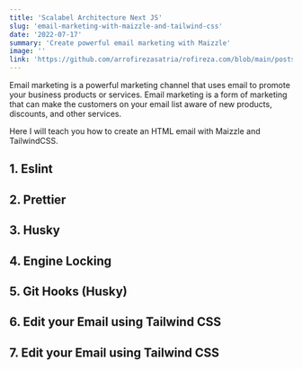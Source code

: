 ```yaml
---
title: 'Scalabel Architecture Next JS'
slug: 'email-marketing-with-maizzle-and-tailwind-css'
date: '2022-07-17'
summary: 'Create powerful email marketing with Maizzle'
image: ''
link: 'https://github.com/arrofirezasatria/rofireza.com/blob/main/posts/email-marketing-with-maizzle-and-tailwindcss.mdx'
---
```


Email marketing is a powerful marketing channel that uses email to promote your business products or services. Email marketing is a form of marketing that can make the customers on your email list aware of new products, discounts, and other services.

Here I will teach you how to create an HTML email with Maizzle and TailwindCSS.

## 1. Eslint

## 2. Prettier

## 3. Husky

## 4. Engine Locking

## 5. Git Hooks (Husky)

## 6. Edit your Email using Tailwind CSS

## 7. Edit your Email using Tailwind CSS
